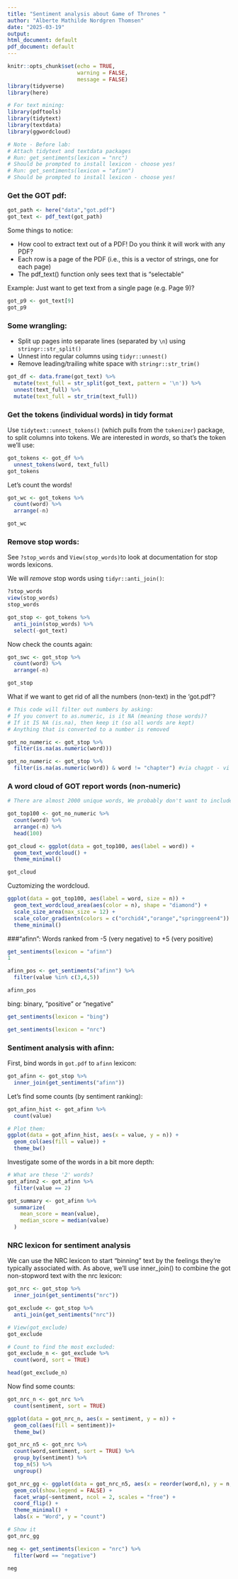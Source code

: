 ```yaml
---
title: "Sentiment analysis about Game of Thrones "
author: "Alberte Mathilde Nordgren Thomsen"
date: "2025-03-19"
output: 
html_document: default
pdf_document: default
---
```

```r
knitr::opts_chunk$set(echo = TRUE,
                      warning = FALSE,
                      message = FALSE)
library(tidyverse)
library(here)

# For text mining:
library(pdftools)
library(tidytext)
library(textdata) 
library(ggwordcloud)

# Note - Before lab:
# Attach tidytext and textdata packages
# Run: get_sentiments(lexicon = "nrc")
# Should be prompted to install lexicon - choose yes!
# Run: get_sentiments(lexicon = "afinn")
# Should be prompted to install lexicon - choose yes!
```

### Get the GOT pdf:
```r
got_path <- here("data","got.pdf")
got_text <- pdf_text(got_path)
```
Some things to notice:

- How cool to extract text out of a PDF! Do you think it will work with any PDF?
- Each row is a page of the PDF (i.e., this is a vector of strings, one for each page)
- The pdf_text() function only sees text that is "selectable"

Example: Just want to get text from a single page (e.g. Page 9)? 
```r
got_p9 <- got_text[9]
got_p9 
```
### Some wrangling:

- Split up pages into separate lines (separated by `\n`) using `stringr::str_split()`
- Unnest into regular columns using `tidyr::unnest()`
- Remove leading/trailing white space with `stringr::str_trim()`

```r
got_df <- data.frame(got_text) %>% 
  mutate(text_full = str_split(got_text, pattern = '\n')) %>% 
  unnest(text_full) %>% 
  mutate(text_full = str_trim(text_full)) 
```
### Get the tokens (individual words) in tidy format
Use `tidytext::unnest_tokens()` (which pulls from the `tokenizer`) package, to split columns into tokens. We are interested in *words*, so that's the token we'll use:
```r
got_tokens <- got_df %>% 
  unnest_tokens(word, text_full)
got_tokens
```
Let's count the words!
```r
got_wc <- got_tokens %>% 
  count(word) %>% 
  arrange(-n)

got_wc
```
### Remove stop words:

See `?stop_words` and `View(stop_words)`to look at documentation for stop words lexicons.

We will *remove* stop words using `tidyr::anti_join()`:
```r
?stop_words
view(stop_words)
stop_words

got_stop <- got_tokens %>% 
  anti_join(stop_words) %>% 
  select(-got_text)
```
Now check the counts again: 
```r
got_swc <- got_stop %>% 
  count(word) %>% 
  arrange(-n)

got_stop 
```
What if we want to get rid of all the numbers (non-text) in the 'got.pdf'?
```r
# This code will filter out numbers by asking:
# If you convert to as.numeric, is it NA (meaning those words)?
# If it IS NA (is.na), then keep it (so all words are kept)
# Anything that is converted to a number is removed

got_no_numeric <- got_stop %>% 
  filter(is.na(as.numeric(word)))

got_no_numeric <- got_stop %>% 
  filter(is.na(as.numeric(word)) & word != "chapter") #via chagpt - vi filter så ordet "chapter" ikke er med.
```
### A word cloud of GOT report words (non-numeric)
```r
# There are almost 2000 unique words, We probably don't want to include them all in a word cloud. Let's filter to only include the top 100 most frequent?

got_top100 <- got_no_numeric %>% 
  count(word) %>% 
  arrange(-n) %>% 
  head(100)
```

```r
got_cloud <- ggplot(data = got_top100, aes(label = word)) +
  geom_text_wordcloud() +
  theme_minimal()

got_cloud
```
Cuztomizing the wordcloud.
```r
ggplot(data = got_top100, aes(label = word, size = n)) +
  geom_text_wordcloud_area(aes(color = n), shape = "diamond") +
  scale_size_area(max_size = 12) +
  scale_color_gradientn(colors = c("orchid4","orange","springgreen4")) +
  theme_minimal()
```

###"afinn": Words ranked from -5 (very negative) to +5 (very positive)
```r
get_sentiments(lexicon = "afinn")
1

afinn_pos <- get_sentiments("afinn") %>% 
  filter(value %in% c(3,4,5))

afinn_pos
```
bing: binary, "positive" or "negative"
```r
get_sentiments(lexicon = "bing")
```

```r
get_sentiments(lexicon = "nrc")
```
### Sentiment analysis with afinn: 
First, bind words in `got.pdf` to `afinn` lexicon:
```r
got_afinn <- got_stop %>% 
  inner_join(get_sentiments("afinn"))
```

Let's find some counts (by sentiment ranking):
```r
got_afinn_hist <- got_afinn %>% 
  count(value)

# Plot them: 
ggplot(data = got_afinn_hist, aes(x = value, y = n)) +
  geom_col(aes(fill = value)) +
  theme_bw()
```

Investigate some of the words in a bit more depth:
```r
# What are these '2' words?
got_afinn2 <- got_afinn %>% 
  filter(value == 2)
```

```r
got_summary <- got_afinn %>% 
  summarize(
    mean_score = mean(value),
    median_score = median(value)
  )
```

### NRC lexicon for sentiment analysis
We can use the NRC lexicon to start "binning" text by the feelings they're typically associated with. As above, we'll use inner_join() to combine the got non-stopword text with the nrc lexicon: 
```r
got_nrc <- got_stop %>% 
  inner_join(get_sentiments("nrc"))
```

```r
got_exclude <- got_stop %>% 
  anti_join(get_sentiments("nrc"))

# View(got_exclude)
got_exclude

# Count to find the most excluded:
got_exclude_n <- got_exclude %>% 
  count(word, sort = TRUE)

head(got_exclude_n)
```

Now find some counts: 
```r
got_nrc_n <- got_nrc %>% 
  count(sentiment, sort = TRUE)

ggplot(data = got_nrc_n, aes(x = sentiment, y = n)) +
  geom_col(aes(fill = sentiment))+
  theme_bw()
```

```r
got_nrc_n5 <- got_nrc %>% 
  count(word,sentiment, sort = TRUE) %>% 
  group_by(sentiment) %>% 
  top_n(5) %>% 
  ungroup()

got_nrc_gg <- ggplot(data = got_nrc_n5, aes(x = reorder(word,n), y = n, fill = sentiment)) +
  geom_col(show.legend = FALSE) +
  facet_wrap(~sentiment, ncol = 2, scales = "free") +
  coord_flip() +
  theme_minimal() +
  labs(x = "Word", y = "count")

# Show it
got_nrc_gg
```
```r
neg <- get_sentiments(lexicon = "nrc") %>% 
  filter(word == "negative")

neg
```
